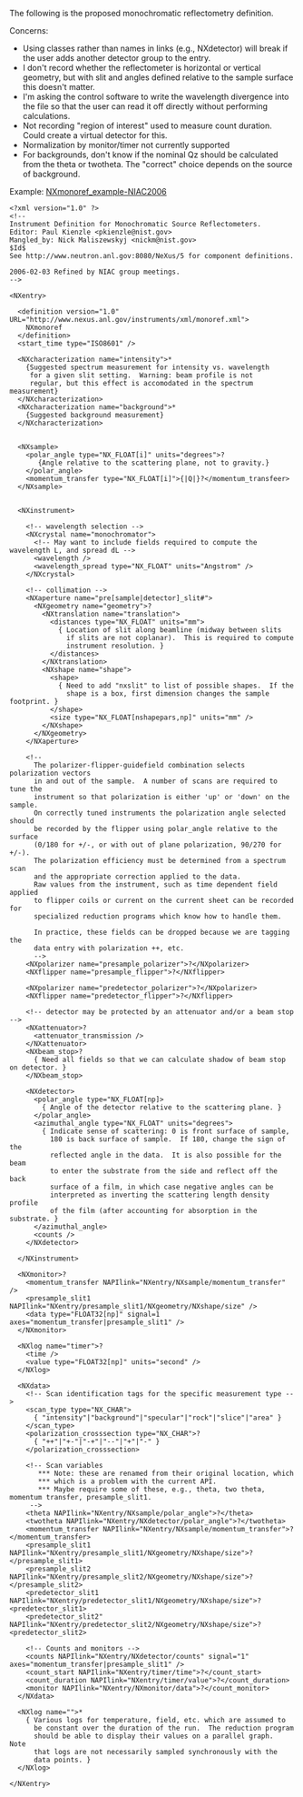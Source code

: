 The following is the proposed monochromatic reflectometry definition.  

Concerns:
* Using classes rather than names in links (e.g., NXdetector) will break if the user adds another detector group to the entry.
* I don't record whether the reflectometer is horizontal or vertical geometry, but with slit and angles defined relative to the sample surface this doesn't matter.
* I'm asking the control software to write the wavelength divergence into the file so that the user can read it off directly without performing calculations.
* Not recording "region of interest" used to measure count duration.  Could create a virtual detector for this.
* Normalization by monitor/timer not currently supported
* For backgrounds, don't know if the nominal Qz should be calculated from the theta or twotheta.  The "correct" choice depends on the source of background.

Example: [[NXmonoref_example-NIAC2006]]

<pre>
<?xml version="1.0" ?>
<!--
Instrument Definition for Monochromatic Source Reflectometers.
Editor: Paul Kienzle <pkienzle@nist.gov>
Mangled_by: Nick Maliszewskyj <nickm@nist.gov>
$Id$
See http://www.neutron.anl.gov:8080/NeXus/5 for component definitions.

2006-02-03 Refined by NIAC group meetings.
-->

<NXentry>

  <definition version="1.0" URL="http://www.nexus.anl.gov/instruments/xml/monoref.xml">
    NXmonoref
  </definition>
  <start_time type="ISO8601" />

  <NXcharacterization name="intensity">*
    {Suggested spectrum measurement for intensity vs. wavelength
     for a given slit setting.  Warning: beam profile is not 
     regular, but this effect is accomodated in the spectrum measurement}
  </NXcharacterization>
  <NXcharacterization name="background">*
    {Suggested background measurement}
  </NXcharacterization>


  <NXsample>
    <polar_angle type="NX_FLOAT[i]" units="degrees">?
       {Angle relative to the scattering plane, not to gravity.}
    </polar_angle>
    <momentum_transfer type="NX_FLOAT[i]">{|Q|}?</momentum_transfeer>
  </NXsample>


  <NXinstrument>

    <!-- wavelength selection -->
    <NXcrystal name="monochromator">
      <!-- May want to include fields required to compute the wavelength L, and spread dL -->
      <wavelength />
      <wavelength_spread type="NX_FLOAT" units="Angstrom" />
    </NXcrystal>

    <!-- collimation -->
    <NXaperture name="pre[sample|detector]_slit#">
      <NXgeometry name="geometry">?
        <NXtranslation name="translation">
          <distances type="NX_FLOAT" units="mm">
            { Location of slit along beamline (midway between slits 
              if slits are not coplanar).  This is required to compute 
              instrument resolution. }
          </distances>          
        </NXtranslation>
        <NXshape name="shape">
          <shape>
            { Need to add "nxslit" to list of possible shapes.  If the
              shape is a box, first dimension changes the sample footprint. }
          </shape>
          <size type="NX_FLOAT[nshapepars,np]" units="mm" />
        </NXshape>
      </NXgeometry>
    </NXaperture>

    <!-- 
      The polarizer-flipper-guidefield combination selects polarization vectors 
      in and out of the sample.  A number of scans are required to tune the 
      instrument so that polarization is either 'up' or 'down' on the sample.  
      On correctly tuned instruments the polarization angle selected should 
      be recorded by the flipper using polar_angle relative to the surface 
      (0/180 for +/-, or with out of plane polarization, 90/270 for +/-).  
      The polarization efficiency must be determined from a spectrum scan
      and the appropriate correction applied to the data.
      Raw values from the instrument, such as time dependent field applied
      to flipper coils or current on the current sheet can be recorded for
      specialized reduction programs which know how to handle them.

      In practice, these fields can be dropped because we are tagging the
      data entry with polarization ++, etc.
      -->
    <NXpolarizer name="presample_polarizer">?</NXpolarizer>
    <NXflipper name="presample_flipper">?</NXflipper>

    <NXpolarizer name="predetector_polarizer">?</NXpolarizer>
    <NXflipper name="predetector_flipper">?</NXflipper>

    <!-- detector may be protected by an attenuator and/or a beam stop -->
    <NXattenuator>?
      <attenuator_transmission />
    </NXattenuator>
    <NXbeam_stop>?
      { Need all fields so that we can calculate shadow of beam stop on detector. }
    </NXbeam_stop>

    <NXdetector>
      <polar_angle type="NX_FLOAT[np]>
        { Angle of the detector relative to the scattering plane. }
      </polar_angle>
      <azimuthal_angle type="NX_FLOAT" units="degrees">
        { Indicate sense of scattering: 0 is front surface of sample, 
          180 is back surface of sample.  If 180, change the sign of the
          reflected angle in the data.  It is also possible for the beam
          to enter the substrate from the side and reflect off the back 
          surface of a film, in which case negative angles can be 
          interpreted as inverting the scattering length density profile
          of the film (after accounting for absorption in the substrate. }
      </azimuthal_angle>
      <counts />
    </NXdetector>

  </NXinstrument>

  <NXmonitor>?
    <momentum_transfer NAPIlink="NXentry/NXsample/momentum_transfer" />
    <presample_slit1 NAPIlink="NXentry/presample_slit1/NXgeometry/NXshape/size" />
    <data type="FLOAT32[np]" signal=1 axes="momentum_transfer|presample_slit1" />
  </NXmonitor>

  <NXlog name="timer">?
    <time />
    <value type="FLOAT32[np]" units="second" />
  </NXlog>

  <NXdata>
    <!-- Scan identification tags for the specific measurement type -->
    <scan_type type="NX_CHAR"> 
      { "intensity"|"background"|"specular"|"rock"|"slice"|"area" }
    </scan_type>
    <polarization_crosssection type="NX_CHAR">?
      { "++"|"+-"|"-+"|"--"|"+"|"-" }
    </polarization_crosssection>

    <!-- Scan variables
       *** Note: these are renamed from their original location, which
       *** which is a problem with the current API.
       *** Maybe require some of these, e.g., theta, two theta, momentum transfer, presample_slit1.
     -->
    <theta NAPIlink="NXentry/NXsample/polar_angle">?</theta>
    <twotheta NAPIlink="NXentry/NXdetector/polar_angle">?</twotheta>
    <momentum_transfer NAPIlink="NXentry/NXsample/momentum_transfer">?</momentum_transfer>
    <presample_slit1 NAPIlink="NXentry/presample_slit1/NXgeometry/NXshape/size">?</presample_slit1>
    <presample_slit2 NAPIlink="NXentry/presample_slit2/NXgeometry/NXshape/size">?</presample_slit2>
    <predetector_slit1 NAPIlink="NXentry/predetector_slit1/NXgeometry/NXshape/size">?<predetector_slit1>
    <predetector_slit2" NAPIlink="NXentry/predetector_slit2/NXgeometry/NXshape/size">?<predetector_slit2>

    <!-- Counts and monitors -->
    <counts NAPIlink="NXentry/NXdetector/counts" signal="1" axes="momentum_transfer|presample_slit1" />
    <count_start NAPIlink="NXentry/timer/time">?</count_start>
    <count_duration NAPIlink="NXentry/timer/value">?</count_duration>
    <monitor NAPIlink="NXentry/NXmonitor/data">?</count_monitor>
  </NXdata>

  <NXlog name="">*
    { Various logs for temperature, field, etc. which are assumed to
      be constant over the duration of the run.  The reduction program
      should be able to display their values on a parallel graph.  Note
      that logs are not necessarily sampled synchronously with the
      data points. }
  </NXlog>

</NXentry>
</pre>